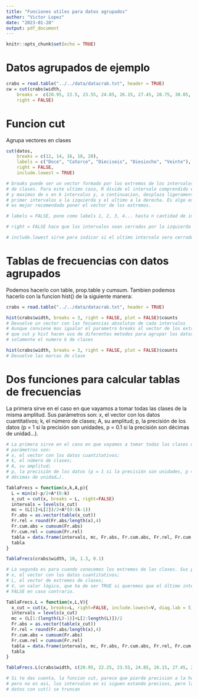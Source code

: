 ```yaml
---
title: "Funciones utiles para datos agrupados"
author: "Victor Lopez"
date: "2023-01-28"
output: pdf_document
---
```


```r
knitr::opts_chunk$set(echo = TRUE)
```

# Datos agrupados de ejemplo

```r
crabs = read.table("../../data/datacrab.txt", header = TRUE)
cw = cut(crabs$width, 
    breaks =  c(20.95, 22.5, 23.55, 24.85, 26.15, 27.45, 28.75, 30.05, 31.35, 32.65, 33.95), 
    right = FALSE)
```


# Funcion cut

Agrupa vectores en clases

```r
cut(datos, 
    breaks = c(12, 14, 16, 18, 20), 
    labels = c("Doce", "Catorce", "Dieciseis", "Diesiocho", "Veinte"),
    right = FALSE,
    include.lowest = TRUE)

# breaks puede ser un vector formado por los extremos de los intervalos o puede ser un numero k
# de clases. Para este ultimo caso, R divide el intervalo comprendido entre los valores minimos
# y maximos de x en k intervalos y, a continuacion, desplaza ligeramente el extremo inferior del
# primer intervalos a la izquierda y el ultimo a la derecha. Es algo extraño que hace R, lo cual
# es mejor recomendado poner el vector de los extremos.

# labels = FALSE, pone como labels 1, 2, 3, 4... hasta n cantidad de intervalos a los intervalos

# right = FALSE hace que los intervalos sean cerrados por la izquierda y abiertos por la derecha

# include.lowest sirve para indicar si el ultimo intervalo sera cerrado o no
```

# Tablas de frecuencias con datos agrupados

Podemos hacerlo con table, prop.table y cumsum.
Tambien podemos hacerlo con la funcion hist() de la siguiente manera:

```r
crabs = read.table("../../data/datacrab.txt", header = TRUE)

hist(crabs$width, breaks = 3, right = FALSE, plot = FALSE)$counts
# Devuelve un vector con las fecuencias absolutas de cada intervalos
# Aunque conviene mas igualar el parametro breaks al vector de los extremos del intervalo debido
# que cut y hist hacen uso de diferentes metodos para agrupar los datos cuando se especifica
# solamente el numero k de clases

hist(crabs$width, breaks = 3, right = FALSE, plot = FALSE)$counts
# Devuelve las marcas de clase
```
# Dos funciones para calcular tablas de frecuencias 
La primera sirve en el caso en que vayamos a tomar todas las clases de la misma amplitud. Sus parámetros son: 
x, el vector con los datos cuantitativos; 
k, el número de clases; 
A, su amplitud; 
p, la precisión de los datos (p = 1 si la precisión son unidades, p = 0.1 si la precisión son décimas de unidad…).

```r
# La primera sirve en el caso en que vayamos a tomar todas las clases de la misma amplitud. Sus 
# parámetros son: 
# x, el vector con los datos cuantitativos; 
# k, el número de clases; 
# A, su amplitud; 
# p, la precisión de los datos (p = 1 si la precisión son unidades, p = 0.1 si la precisión son
# décimas de unidad…).

TablaFrecs = function(x,k,A,p){ 
  L = min(x)-p/2+A*(0:k)
  x_cut = cut(x, breaks = L, right=FALSE)
  intervals = levels(x_cut)
  mc = (L[1]+L[2])/2+A*(0:(k-1))
  Fr.abs = as.vector(table(x_cut)) 
  Fr.rel = round(Fr.abs/length(x),4) 
  Fr.cum.abs = cumsum(Fr.abs) 
  Fr.cum.rel = cumsum(Fr.rel)
  tabla = data.frame(intervals, mc, Fr.abs, Fr.cum.abs, Fr.rel, Fr.cum.rel)
  tabla
}

TablaFrecs(crabs$width, 10, 1.3, 0.1)

# La segunda es para cuando conocemos los extremos de las clases. Sus parámetros son: 
# x, el vector con los datos cuantitativos; 
# L, el vector de extremos de clases; 
# V, un valor lógico, que ha de ser TRUE si queremos que el último intervalo sea cerrado, y 
# FALSE en caso contrario.

TablaFrecs.L = function(x,L,V){
  x_cut = cut(x, breaks=L, right=FALSE, include.lowest=V, diag.lab = 5)
  intervals = levels(x_cut)
  mc = (L[1:(length(L)-1)]+L[2:length(L)])/2
  Fr.abs = as.vector(table(x_cut)) 
  Fr.rel = round(Fr.abs/length(x),4)
  Fr.cum.abs = cumsum(Fr.abs)
  Fr.cum.rel = cumsum(Fr.rel)
  tabla = data.frame(intervals, mc, Fr.abs, Fr.cum.abs, Fr.rel, Fr.cum.rel)
  tabla
}

TablaFrecs.L(crabs$width, c(20.95, 22.25, 23.55, 24.85, 26.15, 27.45, 28.75, 30.05, 31.35, 32.65, 33.95), FALSE)

# Si te das cuenta, la funcion cut, parece que pierde precision a la hora de generar los levels,
# pero no es asi, los intervalos en si siguen estando precisos, pero las etiquetas al cortar los
# datos con cut() se truncan
```



